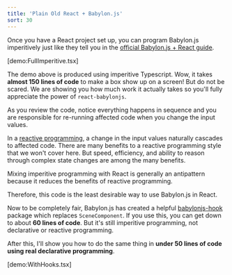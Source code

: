 ```yaml
---
title: 'Plain Old React + Babylon.js'
sort: 30
---
```


Once you have a React project set up, you can program Babylon.js imperitively
just like they tell you in the
[official Babylon.js + React guide](https://doc.babylonjs.com/extensions/Babylon.js+ExternalLibraries/BabylonJS_and_ReactJS).

[demo:FullImperitive.tsx]

The demo above is produced using imperitive Typescript. Wow, it takes **almost
150 lines of code** to make a box show up on a screen! But do not be scared. We
are showing you how much work it actually takes so you'll fully appreciate the
power of `react-babylonjs`.

As you review the code, notice everything happens in sequence and you are
responsible for re-running affected code when you change the input values.

In a [reactive programming](https://en.wikipedia.org/wiki/Reactive_programming),
a change in the input values naturally cascades to affected code. There are many
benefits to a reactive programming style that we won't cover here. But speed,
efficiency, and ability to reason through complex state changes are among the
many benefits.

Mixing imperitive programming with React is generally an antipattern because it
reduces the benefits of reactive programming.

Therefore, this code is the least desirable way to use Babylon.js in React.

Now to be completely fair, Babylon.js has created a helpful
[babylonjs-hook](https://www.npmjs.com/package/babylonjs-hook) package which
replaces `SceneComponent`. If you use this, you can get down to about **60 lines
of code**. But it's still imperitive programming, not declarative or reactive
programming.

After this, I'll show you how to do the same thing in **under 50 lines of code
using real declarative programming**.

[demo:WithHooks.tsx]
